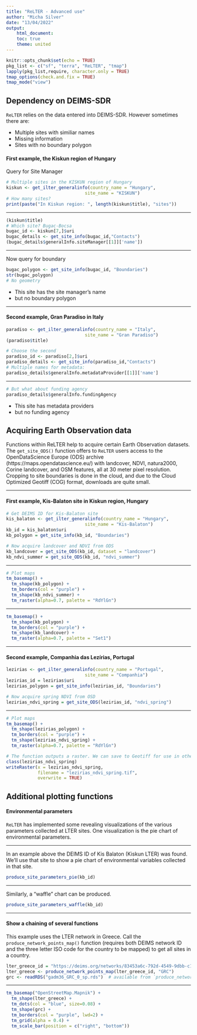 ```yaml
---
title: "ReLTER - Advanced use"
author: "Micha Silver"
date: "13/04/2022"
output:
    html_document:
    toc: true
    theme: united
---
```


<!-- [Back to TOC](index.html) -->

```r
knitr::opts_chunk$set(echo = TRUE)
pkg_list <- c("sf", "terra", "ReLTER", "tmap")
lapply(pkg_list,require, character.only = TRUE)
tmap_options(check.and.fix = TRUE)
tmap_mode("view")
```

## Dependency on DEIMS-SDR

`ReLTER` relies on the data entered into DEIMS-SDR. However sometimes there are:

 - Multiple sites with similiar names
 - Missing information
 - Sites with no boundary polygon
 
#### First example, the Kiskun region of Hungary

Query for Site Manager

```r
# Multiple sites in the KISKUN region of Hungary
kiskun <- get_ilter_generalinfo(country_name = "Hungary",
                              site_name = "KISKUN")
# How many sites?
print(paste("In Kiskun region: ", length(kiskun$title), "sites"))
```

----

```r
(kiskun$title)
# Which site? Bugac-Bocsa
bugac_id <- kiskun[7,]$uri
bugac_details <- get_site_info(bugac_id,"Contacts")
(bugac_details$generalInfo.siteManager[[1]]['name'])
```

----

Now query for boundary

```r
bugac_polygon <- get_site_info(bugac_id, "Boundaries")
str(bugac_polygon)
# No geometry
```

 - This site has the site manager's name
 - but no boundary polygon
 
----

#### Second example, Gran Paradiso in Italy

```r
paradiso <- get_ilter_generalinfo(country_name = "Italy",
                              site_name = "Gran Paradiso")
(paradiso$title)

# Choose the second
paradiso_id <- paradiso[2,]$uri
paradiso_details <- get_site_info(paradiso_id,"Contacts")
# Multiple names for metadata:
paradiso_details$generalInfo.metadataProvider[[1]]['name']
```

----

```r
# But what about funding agency
paradiso_details$generalInfo.fundingAgency
```

 - This site has metadata providers
 - but no funding agency


## Acquiring Earth Observation data

Functions within ReLTER help to acquire certain Earth Observation datasets. The `get_site_ODS()` function offers to `ReLTER` users access to the OpenDataScience Europe (ODS) archive (https://maps.opendatascience.eu/) with landcover, NDVI, natura2000, Corine landcover, and OSM features, all at 30 meter pixel resolution. Cropping to site boundaries is done in the cloud, and due to the Cloud Optimized Geotiff (COG) format, downloads are quite small. 

----

#### First example, Kis-Balaton site in Kiskun region, Hungary

```r
# Get DEIMS ID for Kis-Balaton site 
kis_balaton <- get_ilter_generalinfo(country_name = "Hungary",
                              site_name = "Kis-Balaton")
kb_id = kis_balaton$uri
kb_polygon = get_site_info(kb_id, "Boundaries")

# Now acquire landcover and NDVI from ODS
kb_landcover = get_site_ODS(kb_id, dataset = "landcover")
kb_ndvi_summer = get_site_ODS(kb_id, "ndvi_summer")
```

----

```r
# Plot maps
tm_basemap() + 
  tm_shape(kb_polygon) +
  tm_borders(col = "purple") + 
  tm_shape(kb_ndvi_summer) +
  tm_raster(alpha=0.7, palette = "RdYlGn")
```
----
 
```r
tm_basemap() + 
  tm_shape(kb_polygon) +
  tm_borders(col = "purple") + 
  tm_shape(kb_landcover) +
  tm_raster(alpha=0.7, palette = "Set1")
```

----

#### Second example, Companhia das Lezírias, Portugal

```r
lezirias <- get_ilter_generalinfo(country_name = "Portugal",
                              site_name = "Companhia")
lezirias_id = lezirias$uri
lezirias_polygon = get_site_info(lezirias_id, "Boundaries")

# Now acquire spring NDVI from OSD
lezirias_ndvi_spring = get_site_ODS(lezirias_id, "ndvi_spring")
```

----

```r
# Plot maps
tm_basemap() + 
  tm_shape(lezirias_polygon) +
  tm_borders(col = "purple") + 
  tm_shape(lezirias_ndvi_spring) +
  tm_raster(alpha=0.7, palette = "RdYlGn")

# The function outputs a raster. We can save to Geotiff for use in other GIS
class(lezirias_ndvi_spring)
writeRaster(x = lezirias_ndvi_spring,
            filename = "lezirias_ndvi_spring.tif",
            overwrite = TRUE)
```

 
## Additional plotting functions

#### Environmental parameters

`ReLTER` has implemented some revealing visualizations of the various parameters collected at LTER sites. One visualization is the pie chart of environmental parameters.

----

In an example above the DEIMS ID of Kis Balaton (Kiskun LTER) was found. We'll use that site to show a pie chart of environmental variables collected in that site.

```r
produce_site_parameters_pie(kb_id)
```

----

Similarly, a "waffle" chart can be produced.

```r
produce_site_parameters_waffle(kb_id)
```

----

<!-- #### Research topics, Related resources -->

<!-- List all research topics throughout an LTER network. -->

<!-- List related resources for an LTER network. -->

<!-- We demonstrate with the LTER network in Slovakia. Then filter for "Ecosystem" research. -->

<!-- ```{r research-topics} -->
<!-- lter_slovakia_id <- "https://deims.org/networks/3d6a8d72-9f86-4082-ad56-a361b4cdc8a0" -->
<!-- slv_research_topics <- get_network_research_topics(lter_slovakia_id) -->
<!-- ecosystem_items <- grepl(pattern = "ecosystem", -->
<!--                          slv_research_topics$researchTopicsLabel, -->
<!--                          fixed = TRUE) -->
<!-- # Here is the filtered list -->
<!-- slv_research_topics[ecosystem_items,] -->
<!-- ``` -->

<!-- ---- -->

<!-- #### List related resources -->
<!-- ```{r related-resources} -->
<!-- get_network_related_resources(lter_slovakia_id) -->
<!-- ``` -->

<!-- ---- -->

#### Show a chaining of several functions

This example uses the LTER network in Greece. Call the `produce_network_points_map()` function (requires both DEIMS network ID and the three letter ISO code for the country to be mapped) to get all sites in a country.

```r
lter_greece_id = "https://deims.org/networks/83453a6c-792d-4549-9dbb-c17ced2e0cc3"
lter_greece <- produce_network_points_map(lter_greece_id, "GRC")
grc <- readRDS("gadm36_GRC_0_sp.rds")  # available from `produce_network_points_map()
```

----

```r
tm_basemap("OpenStreetMap.Mapnik") + 
  tm_shape(lter_greece) + 
  tm_dots(col = "blue", size=0.08) +
  tm_shape(grc) + 
  tm_borders(col = "purple", lwd=2) +
  tm_grid(alpha = 0.4) +
  tm_scale_bar(position = c("right", "bottom"))
```

<!-- [Back to TOC](index.html) -->
